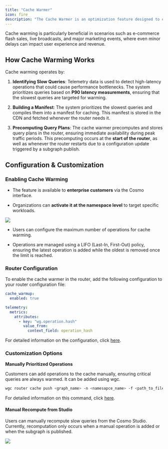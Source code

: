 ```yaml
---
title: "Cache Warmer"
icon: fire
description: "The Cache Warmer is an optimization feature designed to enhance GraphQL Federation performance by precomputing query plans and storing them in the cache. This proactive caching mechanism reduces latency spikes caused by cold starts and ensures that high-traffic applications can handle demand surges without performance degradation."
---
```


Cache warming is particularly beneficial in scenarios such as e-commerce flash sales, live broadcasts, and major marketing events, where even minor delays can impact user experience and revenue.

## How Cache Warming Works

Cache warming operates by:

1. **Identifying Slow Queries**: Telemetry data is used to detect high-latency operations that could cause performance bottlenecks. The system prioritizes queries based on **P90 latency measurements**, ensuring that the slowest queries are targeted for warming.

2. **Building a Manifest**: The system prioritizes the slowest queries and compiles them into a manifest for caching. This manifest is stored in the CDN and fetched whenever the router needs it.

3. **Precomputing Query Plans**: The cache warmer precomputes and stores query plans in the router, ensuring immediate availability during peak traffic periods. This precomputing occurs at the **start of the router**, as well as whenever the router restarts due to a configuration update triggered by a subgraph publish.

## Configuration & Customization

### Enabling Cache Warming

* The feature is available to **enterprise customers** via the Cosmo interface.

* Organizations can **activate it at the namespace level** to target specific workloads.

<Frame>
<img src="/images/concepts/image-3.png" />
</Frame>

* Users can configure the maximum number of operations for cache warming.

* Operations are managed using a LIFO (Last-In, First-Out) policy, ensuring the latest operation is added while the oldest is removed once the limit is reached.

### Router Configuration

To enable the cache warmer in the router, add the following configuration to your router configuration file:

```yaml
cache_warmup:
  enabled: true

telemetry:
  metrics:
    attributes:
      - key: "wg.operation.hash"
        value_from:
          context_field: operation_hash
```

For detailed information on the configuration, click [here](/router/configuration#cache-warmer).

### Customization Options

**Manually Prioritized Operations**

Customers can add operations to the cache manually, ensuring critical queries are always warmed. It can be added using wgc.

```bash
wgc router cache push <graph_name> -n <namesapce_name> -f <path_to_file>
```

For detailed information on this command, click [here](/cli/router/cache/push).

#### **Manual Recompute from Studio**

Users can manually recompute slow queries from the Cosmo Studio. Currently, recomputation only occurs when a manual operation is added or when the subgraph is published.

<Frame>
<img src="/images/concepts/image-4.png" />
</Frame>
